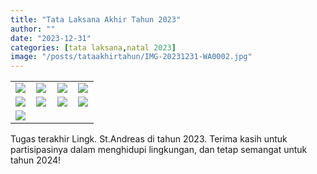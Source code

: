 ```yaml
---
title: "Tata Laksana Akhir Tahun 2023"
author: ""
date: "2023-12-31"
categories: [tata laksana,natal 2023]
image: "/posts/tataakhirtahun/IMG-20231231-WA0002.jpg"
---
```


+----------------------------------------------------+----------------------------------------------------+----------------------------------------------------+----------------------------------------------------+
|                                                    |                                                    |                                                    |                                                    |
+====================================================+====================================================+====================================================+====================================================+
| ![](/posts/tataakhirtahun/IMG-20231231-WA0001.jpg) | ![](/posts/tataakhirtahun/IMG-20231231-WA0007.jpg) | ![](/posts/tataakhirtahun/IMG-20231231-WA0008.jpg) | ![](/posts/tataakhirtahun/IMG-20231231-WA0009.jpg) |
+----------------------------------------------------+----------------------------------------------------+----------------------------------------------------+----------------------------------------------------+
| ![](/posts/tataakhirtahun/IMG-20231231-WA0010.jpg) | ![](/posts/tataakhirtahun/IMG-20231231-WA0011.jpg) | ![](/posts/tataakhirtahun/IMG-20231231-WA0012.jpg) | ![](/posts/tataakhirtahun/IMG-20231231-WA0013.jpg) |
+----------------------------------------------------+----------------------------------------------------+----------------------------------------------------+----------------------------------------------------+
| ![](/posts/tataakhirtahun/IMG-20231231-WA0014.jpg) |                                                    |                                                    |                                                    |
+----------------------------------------------------+----------------------------------------------------+----------------------------------------------------+----------------------------------------------------+

Tugas terakhir Lingk. St.Andreas di tahun 2023. Terima kasih untuk partisipasinya dalam menghidupi lingkungan, dan tetap semangat untuk tahun 2024!
